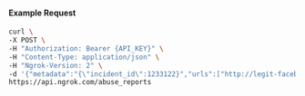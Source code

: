 #### Example Request

```bash
curl \
-X POST \
-H "Authorization: Bearer {API_KEY}" \
-H "Content-Type: application/json" \
-H "Ngrok-Version: 2" \
-d '{"metadata":"{\"incident_id\":1233122}","urls":["http://legit-facebook-login.ngrok.io/login"]}' \
https://api.ngrok.com/abuse_reports
```
